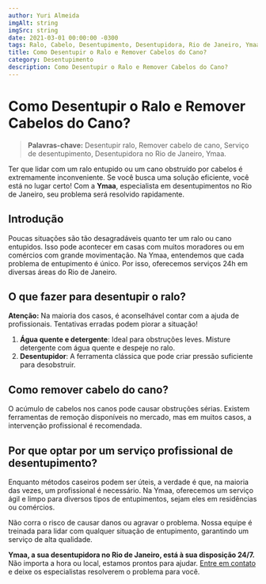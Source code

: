 ```yaml
---
author: Yuri Almeida
imgAlt: string
imgSrc: string
date: 2021-03-01 00:00:00 -0300
tags: Ralo, Cabelo, Desentupimento, Desentupidora, Rio de Janeiro, Ymaa
title: Como Desentupir o Ralo e Remover Cabelos do Cano?
category: Desentupimento
description: Como Desentupir o Ralo e Remover Cabelos do Cano?
---
```


# Como Desentupir o Ralo e Remover Cabelos do Cano?

> **Palavras-chave:** Desentupir ralo, Remover cabelo de cano, Serviço de desentupimento, Desentupidora no Rio de Janeiro, Ymaa.

Ter que lidar com um ralo entupido ou um cano obstruído por cabelos é extremamente inconveniente. Se você busca uma solução eficiente, você está no lugar certo! Com a **Ymaa**, especialista em desentupimentos no Rio de Janeiro, seu problema será resolvido rapidamente.

## Introdução

Poucas situações são tão desagradáveis quanto ter um ralo ou cano entupidos. Isso pode acontecer em casas com muitos moradores ou em comércios com grande movimentação. Na Ymaa, entendemos que cada problema de entupimento é único. Por isso, oferecemos serviços 24h em diversas áreas do Rio de Janeiro.

## O que fazer para desentupir o ralo?

**Atenção:** Na maioria dos casos, é aconselhável contar com a ajuda de profissionais. Tentativas erradas podem piorar a situação!

1. **Água quente e detergente**: Ideal para obstruções leves. Misture detergente com água quente e despeje no ralo.
2. **Desentupidor**: A ferramenta clássica que pode criar pressão suficiente para desobstruir.

## Como remover cabelo do cano?

O acúmulo de cabelos nos canos pode causar obstruções sérias. Existem ferramentas de remoção disponíveis no mercado, mas em muitos casos, a intervenção profissional é recomendada.

## Por que optar por um serviço profissional de desentupimento?

Enquanto métodos caseiros podem ser úteis, a verdade é que, na maioria das vezes, um profissional é necessário. Na Ymaa, oferecemos um serviço ágil e limpo para diversos tipos de entupimentos, sejam eles em residências ou comércios.

Não corra o risco de causar danos ou agravar o problema. Nossa equipe é treinada para lidar com qualquer situação de entupimento, garantindo um serviço de alta qualidade.

**Ymaa, a sua desentupidora no Rio de Janeiro, está à sua disposição 24/7.** Não importa a hora ou local, estamos prontos para ajudar. [Entre em contato](https://www.ymaadesentupidora.com.br/) e deixe os especialistas resolverem o problema para você.
